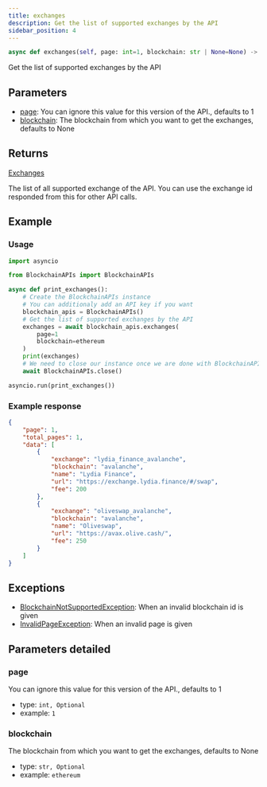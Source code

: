 ```yaml
---
title: exchanges
description: Get the list of supported exchanges by the API
sidebar_position: 4
---
```



```py
async def exchanges(self, page: int=1, blockchain: str | None=None) -> Exchanges:
```
Get the list of supported exchanges by the API

## Parameters

 - [page](#page): You can ignore this value for this version of the API., defaults to 1
 - [blockchain](#blockchain): The blockchain from which you want to get the exchanges, defaults to None

## Returns

<CodeBlock language="python">
    <a href="/docs/python-sdk/models/exchanges">Exchanges</a>
</CodeBlock>

The list of all supported exchange of the API.
You can use the exchange id responded from this for other API calls.


## Example

### Usage

```py
import asyncio

from BlockchainAPIs import BlockchainAPIs

async def print_exchanges():
    # Create the BlockchainAPIs instance
    # You can additionaly add an API key if you want
    blockchain_apis = BlockchainAPIs()
    # Get the list of supported exchanges by the API
    exchanges = await blockchain_apis.exchanges(
        page=1
        blockchain=ethereum
    )
    print(exchanges)
    # We need to close our instance once we are done with BlockchainAPIs
    await BlockchainAPIs.close()

asyncio.run(print_exchanges())
```

### Example response


```json
{
    "page": 1,
    "total_pages": 1,
    "data": [
        {
            "exchange": "lydia_finance_avalanche",
            "blockchain": "avalanche",
            "name": "Lydia Finance",
            "url": "https://exchange.lydia.finance/#/swap",
            "fee": 200
        },
        {
            "exchange": "oliveswap_avalanche",
            "blockchain": "avalanche",
            "name": "Oliveswap",
            "url": "https://avax.olive.cash/",
            "fee": 250
        }
    ]
}

```
## Exceptions

- [BlockchainNotSupportedException](/docs/python-sdk/exceptions/blockchain-not-supported-exception): When an invalid blockchain id is given
- [InvalidPageException](/docs/python-sdk/exceptions/invalid-page-exception): When an invalid page is given

## Parameters detailed
### page

You can ignore this value for this version of the API., defaults to 1
- type: `int, Optional`
- example: `1`

### blockchain

The blockchain from which you want to get the exchanges, defaults to None
- type: `str, Optional`
- example: `ethereum`

